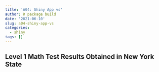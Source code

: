 ```yaml
---
title: 'A04: Shiny App vs'
author: R package build
date: '2021-06-10'
slug: a04-shiny-app-vs
categories:
  - shiny
tags: []
---
```


## Level 1 Math Test Results Obtained in New York State
